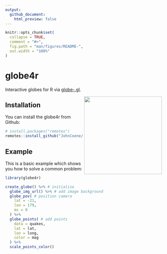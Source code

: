 ```yaml
---
output: 
  github_document:
    html_preview: false
---
```


<!-- README.md is generated from README.Rmd. Please edit that file -->

```r
knitr::opts_chunk$set(
  collapse = TRUE,
  comment = "#>",
  fig.path = "man/figures/README-",
  out.width = "100%"
)
```

<!-- badges: start -->
<!-- badges: end -->

# globe4r

Interactive globes for R via [globe-.gl](https://github.com/vasturiano/globe.gl).

<img src="./man/figures/logo.png" height="250" align="right" />

## Installation

You can install the globe4r from Github:

``` r
# install.packages("remotes")
remotes::install_github("JohnCoene/globe4r")
```

## Example

This is a basic example which shows you how to solve a common problem:

```r
library(globe4r)

create_globe() %>% # initialise
  globe_img_url() %>% # add image background
  globe_pov( # position camera
    lat = -21, 
    lon = 179,
    ms = 0
  ) %>% 
  globe_points( # add points
    data = quakes,
    lat = lat,
    lon = long,
    color = mag
  ) %>% 
  scale_points_color()
```
